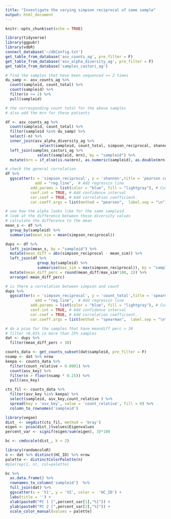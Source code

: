```yaml
---
title: "Investigate the varying simpson reciprocal of same sample"
output: html_document
---
```


```r
knitr::opts_chunk$set(echo = TRUE)
```

```r
library(tidyverse)
library(ggpubr)
library(vdbR)
connect_database('~/dbConfig.txt')
get_table_from_database('asv_counts_ag', pre_filter = F)
get_table_from_database('asv_alpha_diversity_ag', pre_filter = F)
get_table_from_database('samples_castori_ag')
```

```r
# find the samples that have been sequenced >= 2 times
du_samp <- asv_counts_ag %>% 
  count(sampleid, count_total) %>% 
  count(sampleid) %>% 
  filter(n >= 2) %>% 
  pull(sampleid)

# the corresponding count total for the above samples 
# also add the mrn for these patients 

df <- asv_counts_ag %>% 
  count(sampleid, count_total) %>% 
  filter(sampleid %in% du_samp) %>% 
  select(-n) %>% 
  inner_join(asv_alpha_diversity_ag %>% 
               select(sampleid, count_total, simpson_reciprocal, shannon), by = c("sampleid", "count_total")) %>% 
  left_join(samples_castori_ag %>% 
              select(sampleid, mrn), by = "sampleid") %>% 
  mutate(mrn = if_else(is.na(mrn), as.numeric(sampleid), as.double(mrn)))
```

```r
# check the general correlation
df %>% 
  ggscatter(x = 'simpson_reciprocal', y = 'shannon',title = 'pearson cor',
             add = "reg.line",  # Add regressin line
           add.params = list(color = "blue", fill = "lightgray"), # Customize line
           conf.int = TRUE, # Add confidence interval
           cor.coef = TRUE, # Add correlation coefficient.
           cor.coeff.args = list(method = "pearson",  label.sep = "\n"))
```


```r
# see how the alpha looks like for the same sampleid
# look at the difference between those diversity values 
# calculate the difference to the mean
mean_s <- df %>% 
  group_by(sampleid) %>% 
  summarise(mean_sim = mean(simpson_reciprocal))

dups <- df %>% 
  left_join(mean_s, by = "sampleid") %>% 
  mutate(mean_diff = abs(simpson_reciprocal - mean_sim)) %>% 
  left_join(df %>% 
              group_by(sampleid) %>% 
              summarise(max_sim = max(simpson_reciprocal)), by = "sampleid") %>% 
  mutate(mean_diff_perc = round(mean_diff/max_sim*100, 2)) %>% 
  arrange(-mean_diff_perc)

# is there a correlation between simpson and count
dups %>% 
  ggscatter(x = 'simpson_reciprocal', y = 'count_total',title = 'spearman cor',
             add = "reg.line",  # Add regressin line
           add.params = list(color = "blue", fill = "lightgray"), # Customize line
           conf.int = TRUE, # Add confidence interval
           cor.coef = TRUE, # Add correlation coefficient.
           cor.coeff.args = list(method = "spearman",  label.sep = "\n"))
```
```r
# do a pcoa for the samples that have meandiff perc > 30
# filter >0.01% in more than 25% samples
dat <- dups %>% 
  filter(mean_diff_perc > 30)

counts_data <- get_counts_subset(dat$sampleid, pre_filter = F)
nsamp <- dat %>% nrow
keepa <- counts_data %>% 
  filter(count_relative > 0.0001) %>% 
  count(asv_key) %>% 
  filter(n > floor(nsamp * 0.25)) %>% 
  pull(asv_key)

cts_fil <- counts_data %>% 
  filter(asv_key %in% keepa) %>% 
  select(sampleid, asv_key,count_relative ) %>% 
  spread(key = 'asv_key', value = 'count_relative', fill = 0) %>% 
  column_to_rownames('sampleid')

library(vegan)
dist_ <- vegdist(cts_fil, method = 'bray')
eigen <- pcoa(dist_)$values$Eigenvalues
percent_var <- signif(eigen/sum(eigen), 3)*100

bc <- cmdscale(dist_, k = 2)

library(randomcoloR)
n <- dat %>% distinct(HC_ID) %>% nrow
palette <- distinctColorPalette(n)
#pie(rep(1, n), col=palette)

bc %>%
  as.data.frame() %>%
  rownames_to_column('sampleid')  %>% 
  full_join(dat) %>% 
  ggscatter(x = 'V1', y = 'V2', color =  'HC_ID') +
  labs(title = '') +
  xlab(paste0("PC 1 [",percent_var[1],"%]")) +
  ylab(paste0("PC 2 [",percent_var[2],"%]")) +
  scale_color_manual(values = palette) 

```

